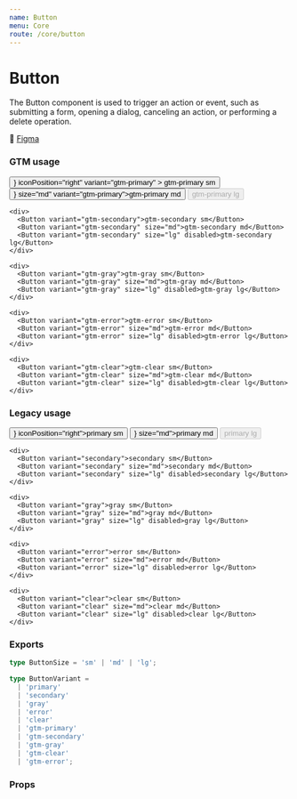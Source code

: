 ```yaml
---
name: Button
menu: Core
route: /core/button
---
```




# Button

The Button component is used to trigger an action or event, such as submitting a form, opening a
dialog, canceling an action, or performing a delete operation.

🔗 [Figma](https://www.figma.com/file/8EbOKQuVfc61d9aft8p7cO/Halo-Design-Library?node-id=12%3A1419)

### GTM usage

<Playground>
  <div className="flex flex-row gap-5">
    <div>
      <Button
        icon={<ChevronDownIcon />}
        iconPosition="right"
        variant="gtm-primary"
      >
        gtm-primary sm
      </Button>
      <Button icon={<SearchIcon />} size="md" variant="gtm-primary">gtm-primary md</Button>
      <Button size="lg" variant="gtm-primary" disabled>gtm-primary lg</Button>
    </div>

    <div>
      <Button variant="gtm-secondary">gtm-secondary sm</Button>
      <Button variant="gtm-secondary" size="md">gtm-secondary md</Button>
      <Button variant="gtm-secondary" size="lg" disabled>gtm-secondary lg</Button>
    </div>

    <div>
      <Button variant="gtm-gray">gtm-gray sm</Button>
      <Button variant="gtm-gray" size="md">gtm-gray md</Button>
      <Button variant="gtm-gray" size="lg" disabled>gtm-gray lg</Button>
    </div>

    <div>
      <Button variant="gtm-error">gtm-error sm</Button>
      <Button variant="gtm-error" size="md">gtm-error md</Button>
      <Button variant="gtm-error" size="lg" disabled>gtm-error lg</Button>
    </div>

    <div>
      <Button variant="gtm-clear">gtm-clear sm</Button>
      <Button variant="gtm-clear" size="md">gtm-clear md</Button>
      <Button variant="gtm-clear" size="lg" disabled>gtm-clear lg</Button>
    </div>

  </div >
</Playground>

### Legacy usage

<Playground>
  <div className="flex flex-row gap-5">
    <div>
      <Button icon={<ChevronDownIcon />} iconPosition="right">primary sm</Button>
      <Button icon={<SearchIcon />} size="md">primary md</Button>
      <Button size="lg" disabled>primary lg</Button>
    </div>

    <div>
      <Button variant="secondary">secondary sm</Button>
      <Button variant="secondary" size="md">secondary md</Button>
      <Button variant="secondary" size="lg" disabled>secondary lg</Button>
    </div>

    <div>
      <Button variant="gray">gray sm</Button>
      <Button variant="gray" size="md">gray md</Button>
      <Button variant="gray" size="lg" disabled>gray lg</Button>
    </div>

    <div>
      <Button variant="error">error sm</Button>
      <Button variant="error" size="md">error md</Button>
      <Button variant="error" size="lg" disabled>error lg</Button>
    </div>

    <div>
      <Button variant="clear">clear sm</Button>
      <Button variant="clear" size="md">clear md</Button>
      <Button variant="clear" size="lg" disabled>clear lg</Button>
    </div>

  </div >
</Playground>

### Exports

```ts
type ButtonSize = 'sm' | 'md' | 'lg';
```

```ts
type ButtonVariant =
  | 'primary'
  | 'secondary'
  | 'gray'
  | 'error'
  | 'clear'
  | 'gtm-primary'
  | 'gtm-secondary'
  | 'gtm-gray'
  | 'gtm-clear'
  | 'gtm-error';
```

### Props

<Props of={Button} />
